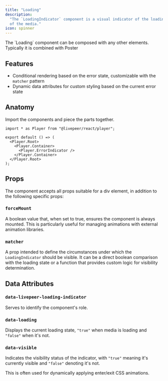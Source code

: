 ```yaml
---
title: "Loading"
description:
  "The `LoadingIndicator` component is a visual indicator of the loading state
  of the media."
icon: spinner
---
```



<ExampleWithCode type="player" id="loading" />

<Info>
  The `Loading` component can be composed with any other elements. Typically it
  is combined with Poster
</Info>

## Features

- Conditional rendering based on the error state, customizable with the
  `matcher` pattern
- Dynamic data attributes for custom styling based on the current error state

## Anatomy

Import the components and piece the parts together.

```tsx
import * as Player from "@livepeer/react/player";

export default () => (
  <Player.Root>
    <Player.Container>
      <Player.ErrorIndicator />
    </Player.Container>
  </Player.Root>
);
```

## Props

The component accepts all props suitable for a div element, in addition to the
following specific props:

### `forceMount`

A boolean value that, when set to true, ensures the component is always mounted.
This is particularly useful for managing animations with external animation
libraries.

### `matcher`

A prop intended to define the circumstances under which the `LoadingIndicator`
should be visible. It can be a direct boolean comparison with the loading state
or a function that provides custom logic for visibility determination.

## Data Attributes

### `data-livepeer-loading-indicator`

Serves to identify the component's role.

### `data-loading`

Displays the current loading state, `"true"` when media is loading and `"false"`
when it's not.

### `data-visible`

Indicates the visibility status of the indicator, with `"true"` meaning it's
currently visible and `"false"` denoting it's not.

This is often used for dynamically applying enter/exit CSS animations.
